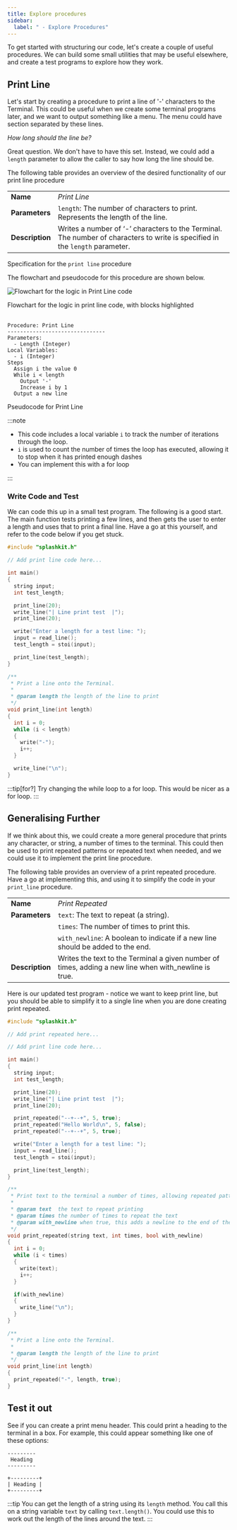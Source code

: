 ```yaml
---
title: Explore procedures
sidebar:
  label: " - Explore Procedures"
---
```


To get started with structuring our code, let's create a couple of useful procedures. We can build some small utilities that may be useful elsewhere, and create a test programs to explore how they work.

## Print Line

Let's start by creating a procedure to print a line of '-' characters to the Terminal. This could be useful when we create some terminal programs later, and we want to output something like a menu. The menu could have section separated by these lines.

*How long should the line be?*

Great question. We don't have to have this set. Instead, we could add a `length` parameter to allow the caller to say how long the line should be.

The following table provides an overview of the desired functionality of our print line procedure

|   |   |
|---|---|
| **Name** | *Print Line* |
| **Parameters** | `length`: The number of characters to print. Represents the length of the line. |
| **Description** | Writes a number of ‘-’ characters to the Terminal. The number of characters to write is specified in the `length` parameter. |

<div class="caption">Specification for the <code>print line</code> procedure</div>

The flowchart and pseudocode for this procedure are shown below.

![Flowchart for the logic in Print Line code](./images/guess-that-number-print-line-blocks.png)
<div class="caption">Flowchart for the logic in print line code, with blocks highlighted</div><br/>

```text
Procedure: Print Line
-------------------------------
Parameters:
  - Length (Integer)
Local Variables:
  - i (Integer)
Steps
  Assign i the value 0
  While i < length
    Output '-'
    Increase i by 1
  Output a new line
```

<div class="caption">Pseudocode for Print Line</div>

:::note

- This code includes a local variable `i` to track the number of iterations through the loop.
- `i` is used to count the number of times the loop has executed, allowing it to stop when it has printed enough dashes
- You can implement this with a for loop

:::

### Write Code and Test

We can code this up in a small test program. The following is a good start. The main function tests printing a few lines, and then gets the user to enter a length and uses that to print a final line. Have a go at this yourself, and refer to the code below if you get stuck.

```cpp
#include "splashkit.h"

// Add print line code here...

int main()
{
  string input;
  int test_length;

  print_line(20);
  write_line("| Line print test  |");
  print_line(20);

  write("Enter a length for a test line: ");
  input = read_line();
  test_length = stoi(input);

  print_line(test_length);
}

```

<Accordion>
  <AccordionItem
    header="Code For Print Line"
  >

```cpp
/**
 * Print a line onto the Terminal.
 *
 * @param length the length of the line to print
 */
void print_line(int length)
{
  int i = 0;
  while (i < length)
  {
    write("-");
    i++;
  }

  write_line("\n");
}
```

  </AccordionItem>

</Accordion>

:::tip[for?]
Try changing the while loop to a for loop. This would be nicer as a for loop.
:::

## Generalising Further

If we think about this, we could create a more general procedure that prints any character, or string, a number of times to the terminal. This could then be used to print repeated patterns or repeated text when needed, and we could use it to implement the print line procedure.

The following table provides an overview of a print repeated procedure. Have a go at implementing this, and using it to simplify the code in your `print_line` procedure.

|   |   |
|---|---|
| **Name** | *Print Repeated* |
| **Parameters** | `text`: The text to repeat (a string). |
|                | `times`: The number of times to print this. |
|                | `with_newline`: A boolean to indicate if a new line should be added to the end. |
| **Description** | Writes the text to the Terminal a given number of times, adding a new line when with_newline is true. |

Here is our updated test program - notice we want to keep print line, but you should be able to simplify it to a single line when you are done creating print repeated.

```cpp
#include "splashkit.h"

// Add print repeated here...

// Add print line code here...

int main()
{
  string input;
  int test_length;

  print_line(20);
  write_line("| Line print test  |");
  print_line(20);

  print_repeated("--+--+", 5, true);
  print_repeated("Hello World\n", 5, false);
  print_repeated("--+--+", 5, true);

  write("Enter a length for a test line: ");
  input = read_line();
  test_length = stoi(input);

  print_line(test_length);
}
```

<Accordion>
  <AccordionItem
    header="Code For Print Repeated and Print Line"
  >

```cpp
/**
 * Print text to the terminal a number of times, allowing repeated patterns.
 *
 * @param text  the text to repeat printing
 * @param times the number of times to repeat the text
 * @param with_newline when true, this adds a newline to the end of the output
 */
void print_repeated(string text, int times, bool with_newline)
{
  int i = 0;
  while (i < times)
  {
    write(text);
    i++;
  }

  if(with_newline)
  {
    write_line("\n");
  }
}

/**
 * Print a line onto the Terminal.
 *
 * @param length the length of the line to print
 */
void print_line(int length)
{
  print_repeated("-", length, true);
}
```

  </AccordionItem>
</Accordion>

## Test it out

See if you can create a print menu header. This could print a heading to the terminal in a box. For example, this could appear something like one of these options:

```text
---------
 Heading  
---------

+---------+
| Heading |
+---------+
```

:::tip
You can get the length of a string using its `length` method. You call this on a string variable `text` by calling `text.length()`. You could use this to work out the length of the lines around the text.
:::
